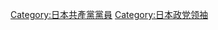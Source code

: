 {{catmore|日本共产党中央委员会干部会委员长}}

[[Category:日本共產黨黨員|Category:日本共產黨黨員]]
[[Category:日本政党领袖|Category:日本政党领袖]]